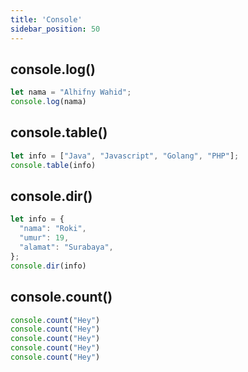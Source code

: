```yaml
---
title: 'Console'
sidebar_position: 50
---
```


## console.log()
```js
let nama = "Alhifny Wahid";
console.log(nama)
```

## console.table()
```js
let info = ["Java", "Javascript", "Golang", "PHP"];
console.table(info)
```

## console.dir()
```js
let info = {
  "nama": "Roki",
  "umur": 19,
  "alamat": "Surabaya",
};
console.dir(info)
```

## console.count()
```js
console.count("Hey")
console.count("Hey")
console.count("Hey")
console.count("Hey")
console.count("Hey")
```
